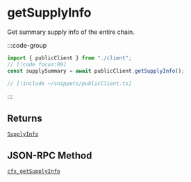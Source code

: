 # getSupplyInfo

Get summary supply info of the entire chain.

:::code-group

```ts twoslash [example.ts]
import { publicClient } from "./client";
// [!code focus:99]
const supplySummary = await publicClient.getSupplyInfo();
```

```ts [client.ts] filename="client.ts"
// [!include ~/snippets/publicClient.ts]
```

:::

## Returns

[`SupplyInfo`](#TODO)

## JSON-RPC Method

[`cfx_getSupplyInfo`](https://doc.confluxnetwork.org/docs/core/build/json-rpc/cfx-namespace#cfx_getsupplyinfo)
